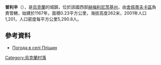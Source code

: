 {{coord|50|10|8|N|26|58|4|E|scale:100000|display=title}}

'''普利辛'''（{{lang-uk|Пліщин}}），是[[烏克蘭|烏克蘭]]的城鎮，位於該國西部[[赫梅利尼茨基州|赫梅利尼茨基州]]，由[[舍佩蒂夫卡區|舍佩蒂夫卡區]]負責管轄，始建於1167年，面積0.23平方公里，海拔高度262米，2001年人口1,201，人口密度每平方公里5,290.8人。

==參考資料==
* [http://weather.in.ua/ua/hmel'nickaja/20836 Погода в селі Пліщин] {{Wayback|url=http://weather.in.ua/ua/hmel%27nickaja/20836 |date=20111220112035 }}

{{Ukraine-geo-stub}}
[[Category:烏克蘭村落|Category:烏克蘭村落]]
